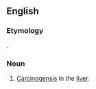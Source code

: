 ==English==

===Etymology===
{{prefix|hepato|carcinogenesis}}.

===Noun===
{{en-noun|-}}
# {{context|pathology|lang=en}} [[carcinogenesis|Carcinogensis]] in the [[liver]].